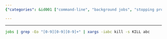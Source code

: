 ```yaml
---
{"categories": &id001 ["command-line", "background jobs", "stopping processes", "listing job numbers", "killing processes", "kill command", "unix"], "category": "Process Management", "date": "2023-01-10 03:00:06", "description": "The article discusses a command-line approach to stopping background jobs by listing the running job numbers and utilizing the 'kill' command to terminate the associated processes.", "tags": *id001, "title": "stop background jobs"}

---
```


------
```bash
jobs | grep -Eo "[0-9][0-9][0-9]+" | xargs -iabc kill -s KILL abc
```
